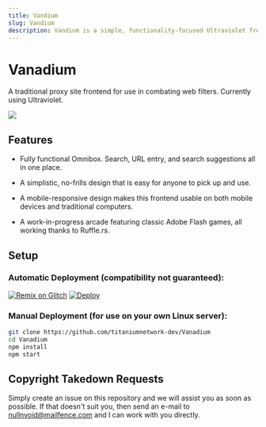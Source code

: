 ```yaml
---
title: Vandium
slug: Vandium
description: Vandium is a simple, functionality-focused Ultraviolet front-end
---
```


# Vanadium
A traditional proxy site frontend for use in combating web filters. Currently using Ultraviolet.

<img src="https://github.com/titaniumnetwork-dev/Vanadium/blob/main/vanadium.png?raw=true" />

## Features

- Fully functional Omnibox. Search, URL entry, and search suggestions all in one place.

- A simplistic, no-frills design that is easy for anyone to pick up and use.

- A mobile-responsive design makes this frontend usable on both mobile devices and traditional computers.

- A work-in-progress arcade featuring classic Adobe Flash games, all working thanks to Ruffle.rs.

## Setup

### Automatic Deployment (compatibility not guaranteed):
[![Remix on Glitch](https://cdn.glitch.com/2703baf2-b643-4da7-ab91-7ee2a2d00b5b%2Fremix-button.svg)](https://glitch.com/edit/#!/import/github/titaniumnetwork-dev/Vanadium) [![Deploy](https://raw.githubusercontent.com/titaniumnetwork-dev/Vanadium/main/replit.svg)](https://repl.it/github/titaniumnetwork-dev/Vanadium)

### Manual Deployment (for use on your own Linux server):

```sh
git clone https://github.com/titaniumnetwork-dev/Vanadium
cd Vanadium
npm install
npm start
```

## Copyright Takedown Requests

Simply create an issue on this repository and we will assist you as soon as possible. If that doesn't suit you, then send an e-mail to nullnvoid@mailfence.com and I can work with you directly.